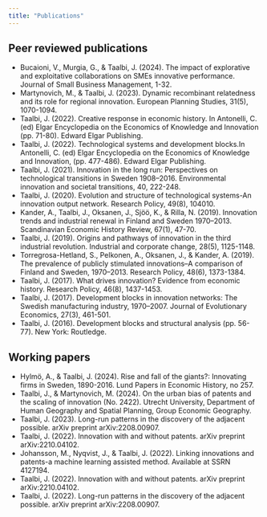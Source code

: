 ---
title: "Publications"
---
## Peer reviewed publications

+ Bucaioni, V., Murgia, G., & Taalbi, J. (2024). The impact of explorative and exploitative collaborations on SMEs innovative performance. Journal of Small Business Management, 1-32.
+ Martynovich, M., & Taalbi, J. (2023). Dynamic recombinant relatedness and its role for regional innovation. European Planning Studies, 31(5), 1070-1094.
+ Taalbi, J. (2022). Creative response in economic history. In Antonelli, C. (ed) Elgar Encyclopedia on the Economics of Knowledge and Innovation (pp. 71-80). Edward Elgar Publishing.
+ Taalbi, J. (2022). Technological systems and development blocks.In Antonelli, C. (ed) Elgar Encyclopedia on the Economics of Knowledge and Innovation, (pp. 477-486). Edward Elgar Publishing.
+ Taalbi, J. (2021). Innovation in the long run: Perspectives on technological transitions in Sweden 1908–2016. Environmental innovation and societal transitions, 40, 222-248.
+ Taalbi, J. (2020). Evolution and structure of technological systems-An innovation output network. Research Policy, 49(8), 104010.
+ Kander, A., Taalbi, J., Oksanen, J., Sjöö, K., & Rilla, N. (2019). Innovation trends and industrial renewal in Finland and Sweden 1970–2013. Scandinavian Economic History Review, 67(1), 47-70.
+ Taalbi, J. (2019). Origins and pathways of innovation in the third industrial revolution. Industrial and corporate change, 28(5), 1125-1148.
+ Torregrosa-Hetland, S., Pelkonen, A., Oksanen, J., & Kander, A. (2019). The prevalence of publicly stimulated innovations–A comparison of Finland and Sweden, 1970–2013. Research Policy, 48(6), 1373-1384.
+ Taalbi, J. (2017). What drives innovation? Evidence from economic history. Research Policy, 46(8), 1437-1453.
+ Taalbi, J. (2017). Development blocks in innovation networks: The Swedish manufacturing industry, 1970–2007. Journal of Evolutionary Economics, 27(3), 461-501.
+ Taalbi, J. (2016). Development blocks and structural analysis (pp. 56-77). New York: Routledge.

## Working papers

+ Hylmö, A., & Taalbi, J. (2024). Rise and fall of the giants?: Innovating firms in Sweden, 1890-2016. Lund Papers in Economic History, no 257.
+ Taalbi, J., & Martynovich, M. (2024). On the urban bias of patents and the scaling of innovation (No. 2422). Utrecht University, Department of Human Geography and Spatial Planning, Group Economic Geography.
+ Taalbi, J. (2023). Long-run patterns in the discovery of the adjacent possible. arXiv preprint arXiv:2208.00907.
+ Taalbi, J. (2022). Innovation with and without patents. arXiv preprint arXiv:2210.04102.
+ Johansson, M., Nyqvist, J., & Taalbi, J. (2022). Linking innovations and patents-a machine learning assisted method. Available at SSRN 4127194.
+ Taalbi, J. (2022). Innovation with and without patents. arXiv preprint arXiv:2210.04102.
+ Taalbi, J. (2022). Long-run patterns in the discovery of the adjacent possible. arXiv preprint arXiv:2208.00907.
